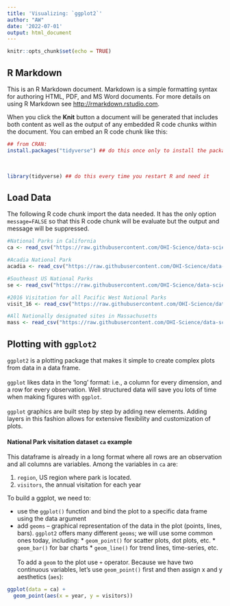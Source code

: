 ```yaml
---
title: 'Visualizing: `ggplot2`'
author: "AW"
date: '2022-07-01'
output: html_document
---
```


```r
knitr::opts_chunk$set(echo = TRUE)
```

## R Markdown

This is an R Markdown document. Markdown is a simple formatting syntax for authoring HTML, PDF, and MS Word documents. For more details on using R Markdown see <http://rmarkdown.rstudio.com>.

When you click the **Knit** button a document will be generated that includes both content as well as the output of any embedded R code chunks within the document. You can embed an R code chunk like this:

```r
## from CRAN:
install.packages("tidyverse") ## do this once only to install the package on your computer.
```
<br />
```r
library(tidyverse) ## do this every time you restart R and need it 
```


## Load Data

The following R code chunk import the data needed. It has the only option `message=FALSE` so that this R code chunk will be evaluate but the output and message will be suppressed.

```r
#National Parks in California
ca <- read_csv("https://raw.githubusercontent.com/OHI-Science/data-science-training/master/data/ca.csv") 

#Acadia National Park
acadia <- read_csv("https://raw.githubusercontent.com/OHI-Science/data-science-training/master/data/acadia.csv")

#Southeast US National Parks
se <- read_csv("https://raw.githubusercontent.com/OHI-Science/data-science-training/master/data/se.csv")

#2016 Visitation for all Pacific West National Parks
visit_16 <- read_csv("https://raw.githubusercontent.com/OHI-Science/data-science-training/master/data/visit_16.csv")

#All Nationally designated sites in Massachusetts
mass <- read_csv("https://raw.githubusercontent.com/OHI-Science/data-science-training/master/data/mass.csv")
```


## Plotting with `ggplot2`

`ggplot2` is a plotting package that makes it simple to create complex plots from data in a data frame.  
<br />
`ggplot` likes data in the ‘long’ format: i.e., a column for every dimension, and a row for every observation. Well structured data will save you lots of time when making figures with `ggplot`.  
<br />
`ggplot` graphics are built step by step by adding new elements. Adding layers in this fashion allows for extensive flexibility and customization of plots.


#### National Park visitation dataset `ca` example

This dataframe is already in a long format where all rows are an observation and all columns are variables. Among the variables in `ca` are:

1. `region`, US region where park is located.
2. `visitors`, the annual visitation for each year

To build a ggplot, we need to:

* use the `ggplot()` function and bind the plot to a specific data frame using the data argument
* add `geoms` – graphical representation of the data in the plot (points, lines, bars). `ggplot2` offers many different `geoms`; we will use some common ones today, including: * `geom_point()` for scatter plots, dot plots, etc. * `geom_bar()` for bar charts * `geom_line()` for trend lines, time-series, etc.  
<br />
To add a `geom` to the plot use `+` operator. Because we have two continuous variables,
let’s use `geom_point()` first and then assign x and y aesthetics (`aes`):

```r
ggplot(data = ca) + 
  geom_point(aes(x = year, y = visitors))
```

